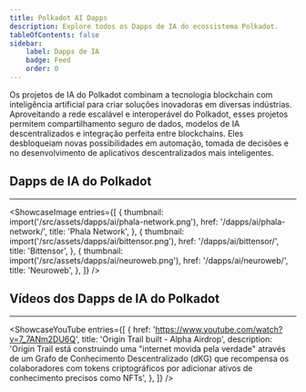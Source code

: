 ```yaml
---
title: Polkadot AI Dapps
description: Explore todos os Dapps de IA do ecossistema Polkadot.
tableOfContents: false
sidebar: 
    label: Dapps de IA
    badge: Feed
    order: 0
---
```



Os projetos de IA do Polkadot combinam a tecnologia blockchain com inteligência artificial para criar soluções inovadoras em diversas indústrias. Aproveitando a rede escalável e interoperável do Polkadot, esses projetos permitem compartilhamento seguro de dados, modelos de IA descentralizados e integração perfeita entre blockchains. Eles desbloqueiam novas possibilidades em automação, tomada de decisões e no desenvolvimento de aplicativos descentralizados mais inteligentes.

## Dapps de IA do Polkadot
----------------
<ShowcaseImage
  entries={[
                  {
      thumbnail: import('/src/assets/dapps/ai/phala-network.png'),
      href: '/dapps/ai/phala-network/',
      title: 'Phala Network',
    },
        {
      thumbnail: import('/src/assets/dapps/ai/bittensor.png'),
      href: '/dapps/ai/bittensor/',
      title: 'Bittensor',
    },
    {
      thumbnail: import('/src/assets/dapps/ai/neuroweb.png'),
      href: '/dapps/ai/neuroweb/',
      title: 'Neuroweb',
      },
  ]}
/>


## Vídeos dos Dapps de IA do Polkadot
----------------
<ShowcaseYouTube
  entries={[
    {
      href: 'https://www.youtube.com/watch?v=7_7ANm2DU6Q',
      title: 'Origin Trail built - Alpha Airdrop',
      description: 'Origin Trail está construindo uma "internet movida pela verdade" através de um Grafo de Conhecimento Descentralizado (dKG) que recompensa os colaboradores com tokens criptográficos por adicionar ativos de conhecimento precisos como NFTs',
    },
  ]}
/>
